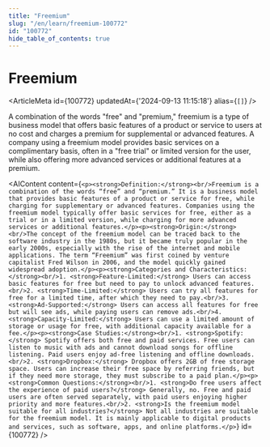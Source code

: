 ```yaml
---
title: "Freemium"
slug: "/en/learn/freemium-100772"
id: "100772"
hide_table_of_contents: true
---
```



# Freemium

<ArticleMeta id={100772} updatedAt={'2024-09-13 11:15:18'} alias={`[]`} />
<div className='border-solid border-b border-t-0 my-4 border-[var(--ifm-color-gray-300)]' />

A combination of the words "free" and "premium," freemium is a type of business model that offers basic features of a product or service to users at no cost and charges a premium for supplemental or advanced features. A company using a freemium model provides basic services on a complimentary basis, often in a "free trial" or limited version for the user, while also offering more advanced services or additional features at a premium.

<AIContent content={`<p><strong>Definition:</strong><br/>Freemium is a combination of the words “free” and “premium.” It is a business model that provides basic features of a product or service for free, while charging for supplementary or advanced features. Companies using the freemium model typically offer basic services for free, either as a trial or in a limited version, while charging for more advanced services or additional features.</p><p><strong>Origin:</strong><br/>The concept of the freemium model can be traced back to the software industry in the 1980s, but it became truly popular in the early 2000s, especially with the rise of the internet and mobile applications. The term “Freemium” was first coined by venture capitalist Fred Wilson in 2006, and the model quickly gained widespread adoption.</p><p><strong>Categories and Characteristics:</strong><br/>1. <strong>Feature-Limited:</strong> Users can access basic features for free but need to pay to unlock advanced features.<br/>2. <strong>Time-Limited:</strong> Users can try all features for free for a limited time, after which they need to pay.<br/>3. <strong>Ad-Supported:</strong> Users can access all features for free but will see ads, while paying users can remove ads.<br/>4. <strong>Capacity-Limited:</strong> Users can use a limited amount of storage or usage for free, with additional capacity available for a fee.</p><p><strong>Case Studies:</strong><br/>1. <strong>Spotify:</strong> Spotify offers both free and paid services. Free users can listen to music with ads and cannot download songs for offline listening. Paid users enjoy ad-free listening and offline downloads.<br/>2. <strong>Dropbox:</strong> Dropbox offers 2GB of free storage space. Users can increase their free space by referring friends, but if they need more storage, they must subscribe to a paid plan.</p><p><strong>Common Questions:</strong><br/>1. <strong>Do free users affect the experience of paid users?</strong> Generally, no. Free and paid users are often served separately, with paid users enjoying higher priority and more features.<br/>2. <strong>Is the freemium model suitable for all industries?</strong> Not all industries are suitable for the freemium model. It is mainly applicable to digital products and services, such as software, apps, and online platforms.</p>`} id={100772} />
